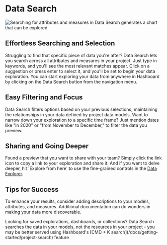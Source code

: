 
# Data Search

<img
  src="/visualizing_data/data-search.gif"
  alt="Searching for attributes and measures in Data Search generates a chart that can be explored"
/>

## Effortless Searching and Selection

Struggling to find that specific piece of data you're after? Data Search lets you search across all attributes and measures in your project. Just type in keywords, and you'll see the most relevant matches appear. Click on a suggestion or press enter to select it, and you'll be set to begin your data exploration. You can start exploring your data from anywhere in Hashboard by clicking on the Data Search button from the navigation menu.

## Easy Filtering and Focus

Data Search filters options based on your previous selections, maintaining the relationships in your data defined by project data models. Want to narrow down your exploration to a specific time frame? Just mention dates like "in 2020" or "from November to December," to filter the data you preview.

## Sharing and Going Deeper

Found a preview that you want to share with your team? Simply click the link icon to copy a link to your exploration and share it. And if you want to delve deeper, hit 'Explore from here' to use the fine-grained controls in the [Data Explorer](/docs/visualizing-data/data-tray).

## Tips for Success

To enhance your results, consider adding descriptions to your models, attributes, and measures. Additional documentation can do wonders in making your data more discoverable.

<Callout type="info">
  Looking for saved explorations, dashboards, or collections? Data Search
  searches the data in your models, not the resources in your project - you may
  be better served using Hashboard's [CMD + K
  search](/docs/getting-started/project-search) feature
</Callout>
